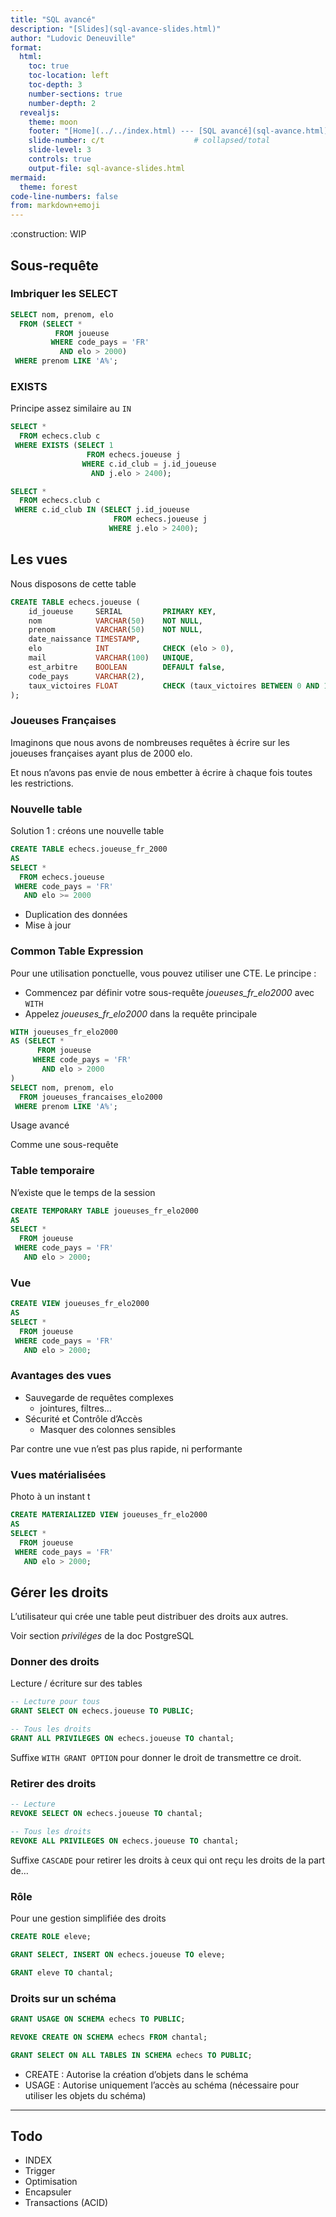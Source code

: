 ```yaml
---
title: "SQL avancé"
description: "[Slides](sql-avance-slides.html)"
author: "Ludovic Deneuville"
format: 
  html:
    toc: true
    toc-location: left
    toc-depth: 3
    number-sections: true
    number-depth: 2
  revealjs:
    theme: moon
    footer: "[Home](../../index.html) --- [SQL avancé](sql-avance.html)"
    slide-number: c/t                    # collapsed/total
    slide-level: 3
    controls: true
    output-file: sql-avance-slides.html
mermaid:
  theme: forest
code-line-numbers: false
from: markdown+emoji
---
```


:construction: WIP


## Sous-requête

### Imbriquer les SELECT

```.sql
SELECT nom, prenom, elo
  FROM (SELECT *
          FROM joueuse
         WHERE code_pays = 'FR' 
           AND elo > 2000)
 WHERE prenom LIKE 'A%';
```

### EXISTS

Principe assez similaire au `IN`

```.sql
SELECT *
  FROM echecs.club c
 WHERE EXISTS (SELECT 1
                 FROM echecs.joueuse j
                WHERE c.id_club = j.id_joueuse
                  AND j.elo > 2400);
```

:::{.notes}
```.sql
SELECT *
  FROM echecs.club c
 WHERE c.id_club IN (SELECT j.id_joueuse
                       FROM echecs.joueuse j
                      WHERE j.elo > 2400);
```
:::

## Les vues

Nous disposons de cette table

```.sql
CREATE TABLE echecs.joueuse (
    id_joueuse     SERIAL         PRIMARY KEY,   
    nom            VARCHAR(50)    NOT NULL, 
    prenom         VARCHAR(50)    NOT NULL, 
    date_naissance TIMESTAMP,                 
    elo            INT            CHECK (elo > 0),  
    mail           VARCHAR(100)   UNIQUE,         
    est_arbitre    BOOLEAN        DEFAULT false,
    code_pays      VARCHAR(2),          
    taux_victoires FLOAT          CHECK (taux_victoires BETWEEN 0 AND 1)
);
```

### Joueuses Françaises

Imaginons que nous avons de nombreuses requêtes à écrire sur les joueuses françaises ayant plus de 2000 elo.

Et nous n'avons pas envie de nous embetter à écrire à chaque fois toutes les restrictions.

### Nouvelle table

Solution 1 : créons une nouvelle table

```.sql
CREATE TABLE echecs.joueuse_fr_2000
AS
SELECT *
  FROM echecs.joueuse
 WHERE code_pays = 'FR'
   AND elo >= 2000
```

:::::: {.fragment}
::: {.callout-caution title="Problèmes"}
- Duplication des données
- Mise à jour
:::
::::::


### Common Table Expression

Pour une utilisation ponctuelle, vous pouvez utiliser une CTE. Le principe :

- Commencez par définir votre sous-requête *joueuses_fr_elo2000* avec `WITH`
- Appelez *joueuses_fr_elo2000* dans la requête principale

```.sql
WITH joueuses_fr_elo2000 
AS (SELECT *
      FROM joueuse
     WHERE code_pays = 'FR' 
       AND elo > 2000
)
SELECT nom, prenom, elo
  FROM joueuses_francaises_elo2000
 WHERE prenom LIKE 'A%';
```

:::{.notes}
Usage avancé

Comme une sous-requête
:::


### Table temporaire

N'existe que le temps de la session

```.sql
CREATE TEMPORARY TABLE joueuses_fr_elo2000 
AS
SELECT *
  FROM joueuse
 WHERE code_pays = 'FR' 
   AND elo > 2000;
```

### Vue

```.sql
CREATE VIEW joueuses_fr_elo2000 
AS
SELECT *
  FROM joueuse
 WHERE code_pays = 'FR' 
   AND elo > 2000;
```

### Avantages des vues

- Sauvegarde de requêtes complexes
  - jointures, filtres...
- Sécurité et Contrôle d'Accès
  - Masquer des colonnes sensibles

Par contre une vue n'est pas plus rapide, ni performante

### Vues matérialisées

Photo à un instant t

```.sql
CREATE MATERIALIZED VIEW joueuses_fr_elo2000 
AS
SELECT *
  FROM joueuse
 WHERE code_pays = 'FR' 
   AND elo > 2000;
```

## Gérer les droits

L'utilisateur qui crée une table peut distribuer des droits aux autres.

Voir section *priviléges* de la doc PostgreSQL

### Donner des droits

Lecture / écriture sur des tables

```.sql
-- Lecture pour tous
GRANT SELECT ON echecs.joueuse TO PUBLIC;

-- Tous les droits
GRANT ALL PRIVILEGES ON echecs.joueuse TO chantal;
```

Suffixe `WITH GRANT OPTION` pour donner le droit de transmettre ce droit.

### Retirer des droits

```.sql
-- Lecture
REVOKE SELECT ON echecs.joueuse TO chantal;

-- Tous les droits
REVOKE ALL PRIVILEGES ON echecs.joueuse TO chantal;
```

Suffixe `CASCADE` pour retirer les droits à ceux qui ont reçu les droits de la part de...

### Rôle

Pour une gestion simplifiée des droits

```.sql
CREATE ROLE eleve;

GRANT SELECT, INSERT ON echecs.joueuse TO eleve;

GRANT eleve TO chantal;
```

### Droits sur un schéma

```.sql
GRANT USAGE ON SCHEMA echecs TO PUBLIC;

REVOKE CREATE ON SCHEMA echecs FROM chantal;

GRANT SELECT ON ALL TABLES IN SCHEMA echecs TO PUBLIC;
```

- CREATE : Autorise la création d'objets dans le schéma
- USAGE : Autorise uniquement l'accès au schéma (nécessaire pour utiliser les objets du schéma)

---

## Todo

- INDEX
- Trigger
- Optimisation
- Encapsuler
- Transactions (ACID)
